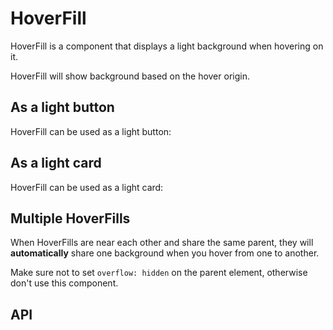 
# HoverFill

HoverFill is a component that displays a light background when hovering on it.

HoverFill will show background based on the hover origin.

## As a light button

HoverFill can be used as a light button:

<LightButton />

## As a light card

HoverFill can be used as a light card:

<LightCard />

## Multiple HoverFills

When HoverFills are near each other and share the same parent, they will **automatically** share one background when you hover from one to another.

Make sure not to set `overflow: hidden` on the parent element, otherwise don't use this component.

<Multiple />

## API

<API />
